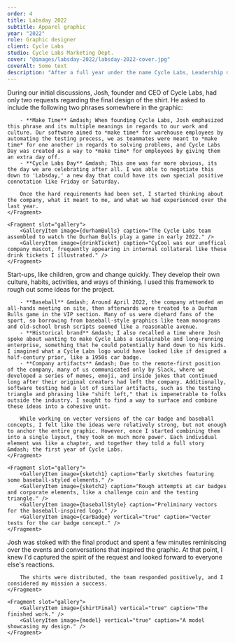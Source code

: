 ```yaml
---
order: 4
title: Labsday 2022
subtitle: Apparel graphic
year: "2022"
role: Graphic designer
client: Cycle Labs
studio: Cycle Labs Marketing Dept.
cover: "@images/labsday-2022/labsday-2022-cover.jpg"
coverAlt: Some text
description: "After a full year under the name Cycle Labs, Leadership decided to honor the founding of the organization with a company-wide holiday: Cycle Labs Day. When the CEO asked me personally to create a shirt for the event, I was eager to deliver something special."
---
```



<ProjectSection sectionTitle="Concept">
    <Fragment slot="text">
        During our initial discussions, Josh, founder and CEO of Cycle Labs, had only two requests regarding the final design of the shirt. He asked to include the following two phrases somewhere in the graphic:

        - **Make Time** &mdash; When founding Cycle Labs, Josh emphasized this phrase and its multiple meanings in regards to our work and culture. Our software aimed to *make time* for warehouse employees by automating the testing process, we as teammates were meant to *make time* for one another in regards to solving problems, and Cycle Labs Day was created as a way to *make time* for employees by giving them an extra day off.
        - **Cycle Labs Day** &mdash; This one was far more obvious, its the day we are celebrating after all. I was able to negotiate this down to 'Labsday,' a new day that could have its own special positive connotation like Friday or Saturday.

        Once the hard requirements had been set, I started thinking about the company, what it meant to me, and what we had experienced over the last year.
    </Fragment>

    <Fragment slot="gallery">
        <GalleryItem image={durhamBulls} caption="The Cycle Labs team assembled to watch the Durham Bulls play a game in early 2022." />
        <GalleryItem image={drinkTicket} caption="CyCool was our unoffical company mascot, frequently appearing in internal collateral like these drink tickets I illustrated." />
    </Fragment>
</ProjectSection>

<ProjectSection sectionTitle="Process">
    <Fragment slot="text">
        Start-ups, like children, grow and change quickly. They develop their own culture, habits, activities, and ways of thinking. I used this framework to rough out some ideas for the project.

        - **Baseball** &mdash; Around April 2022, the company attended an all-hands meeting on site, then afterwards were treated to a Durham Bulls game in the VIP section. Many of us were diehard fans of the sport, so borrowing from baseball-style graphics like team monograms and old-school brush scripts seemed like a reasonable avenue.
        - **Historical brand** &mdash; I also recalled a time where Josh spoke about wanting to make Cycle Labs a sustainable and long-running enterprise, something that he could potentially hand down to his kids. I imagined what a Cycle Labs logo would have looked like if designed a half-century prior, like a 1950s car badge.
        - **Company artifacts** &mdash; Due to the remote-first position of the company, many of us communicated only by Slack, where we developed a series of memes, emoji, and inside jokes that continued long after their original creators had left the company. Additionally, software testing had a lot of similar artifacts, such as the testing triangle and phrasing like "shift left," that is impenetrable to folks outside the industry. I sought to find a way to surface and combine these ideas into a cohesive unit.

        While working on vector versions of the car badge and baseball concepts, I felt like the ideas were relatively strong, but not enough to anchor the entire graphic. However, once I started combining them into a single layout, they took on much more power. Each individual element was like a chapter, and together they told a full story &mdash; the first year of Cycle Labs. 
    </Fragment>

    <Fragment slot="gallery">
        <GalleryItem image={sketch1} caption="Early sketches featuring some baseball-styled elements." />
        <GalleryItem image={sketch2} caption="Rough attempts at car badges and corporate elements, like a challenge coin and the testing triangle." />
        <GalleryItem image={baseballStyle} caption="Preliminary vectors for the baseball-inspired logo." />
        <GalleryItem image={carBadge} vertical="true" caption="Vector tests for the car badge concept." />
    </Fragment>
</ProjectSection>

<ProjectSection sectionTitle="Outcome">
    <Fragment slot="text">
        Josh was stoked with the final product and spent a few minutes reminiscing over the events and conversations that inspired the graphic. At that point, I knew I'd captured the spirit of the request and looked forward to everyone else's reactions.

        The shirts were distributed, the team responded positively, and I considered my mission a success.
    </Fragment>

    <Fragment slot="gallery">
        <GalleryItem image={shirtFinal} vertical="true" caption="The finished work." />
        <GalleryItem image={model} vertical="true" caption="A model showcasing my design." />
    </Fragment>
</ProjectSection>